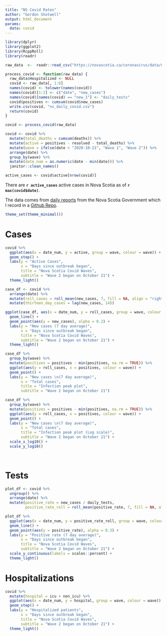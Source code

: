 ```yaml
---
title: "NS Covid Rates"
author: "Gordon Shotwell"
output: html_document
params:
  data: covid
---
```


```r
library(dplyr)
library(ggplot2)
library(RcppRoll)
library(readr)

raw_data  <-  readr::read_csv("https://novascotia.ca/coronavirus/data/ns-covid19-data.csv", skip = 1)

process_covid <- function(raw_data) {
  raw_data$Hospitalized <- NULL
  covid <- raw_data[, 1:8]
  names(covid) <- tolower(names(covid))
  names(covid)[1:2] <- c("date", "new_cases")
  names(covid)[names(covid) == "new_1"] <- "daily_tests"
  covid$positives <- cumsum(covid$new_cases)
  write.csv(covid, "ns_daily_covid.csv")
  return(covid)
}

covid <- process_covid(raw_data)

covid <- covid %>% 
  mutate(total_deaths = cumsum(deaths)) %>% 
  mutate(active = positives - resolved - total_deaths) %>% 
  mutate(wave = ifelse(date < "2020-10-21", "Wave 1", "Wave 2")) %>% 
  arrange(date) %>% 
  group_by(wave) %>% 
  mutate(date_num = as.numeric(date - min(date))) %>%
  janitor::clean_names()

active_cases <- covid$active[nrow(covid)]

```

There are **`r active_cases`** active cases in Nova Scotia as of **`r max(covid$date)`**.

The data comes from [daily reports](https://novascotia.ca/coronavirus/#cases) from the Nova Scotia Government which I record in a [Github Repo](https://github.com/GShotwell/ns_covid).

```r
theme_set(theme_minimal())
```

# Cases

```r

covid %>% 
  ggplot(aes(x = date_num, y = active, group = wave, colour = wave)) +
  geom_step() +
  labs(y = "Active Cases",
       x = "Days since outbreak began",
       title = "Nova Scotia Covid Waves",
       subtitle = "Wave 2 began on October 21") +
  theme_light()

case_df <- covid %>% 
  arrange(date) %>% 
  mutate(roll_cases = roll_mean(new_cases, 7, fill = NA, align = "right")) %>% 
  mutate(thirteen_day_cases = lag(new_cases, 14))

ggplot(case_df, aes(x = date_num, y = roll_cases, group = wave, colour = wave)) +
  geom_line() +
  geom_point(aes(y = new_cases), alpha = 0.2) +
  labs(y = "New cases (7 day average)",
       x = "Days since outbreak began",
       title = "Nova Scotia Covid Waves",
       subtitle = "Wave 2 began on October 21") +
  theme_light() 

case_df %>% 
  group_by(wave) %>% 
  mutate(positives = positives - min(positives, na.rm = TRUE)) %>% 
  ggplot(aes(y = roll_cases, x = positives, colour = wave)) +
  geom_point() +
  labs(y = "New cases \n(7 day average)",
       x = "Total cases",
       title = "Infection peak plot",
       subtitle = "Wave 2 began on October 21")

case_df %>% 
  group_by(wave) %>% 
  mutate(positives = positives - min(positives, na.rm = TRUE)) %>% 
  ggplot(aes(y = roll_cases, x = positives, colour = wave)) +
  geom_point() +
  labs(y = "New cases \n(7 day average)",
       x = "Total cases",
       title = "Infection peak plot (Log scale)",
       subtitle = "Wave 2 began on October 21") +
  scale_x_log10() +
  scale_y_log10()
  



```


# Tests

```r

plot_df <- covid %>% 
  ungroup() %>% 
  arrange(date) %>% 
  mutate(positive_rate = new_cases / daily_tests,
         positive_rate_roll = roll_mean(positive_rate, 7, fill = NA, align = "right", na.rm = TRUE)) 

plot_df %>% 
  ggplot(aes(x = date_num, y = positive_rate_roll, group = wave, colour = wave)) +
  geom_line() +
  geom_point(aes(y = positive_rate), alpha = 0.3) +
  labs(y = "Positive rate (7 day average)",
       x = "Days since outbreak began",
       title = "Nova Scotia Covid Waves",
       subtitle = "Wave 2 began on October 21") +
  scale_y_continuous(labels = scales::percent) +
  theme_light()

```

# Hospitalizations

```r
covid %>%
  mutate(hospital = icu + non_icu) %>% 
  ggplot(aes(x = date_num, y = hospital, group = wave, colour = wave)) +
  geom_step() +
  labs(y = "Hospitalized patients",
       x = "Days since outbreak began",
       title = "Nova Scotia Covid Waves",
       subtitle = "Wave 2 began on October 21") +
  theme_light()

```

